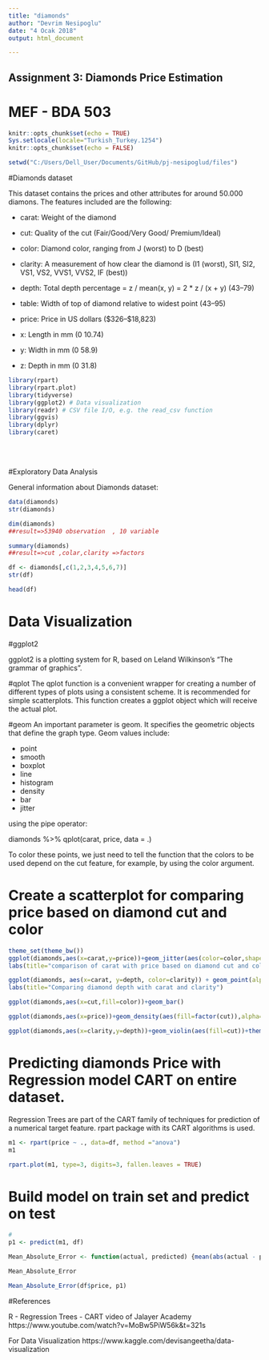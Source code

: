 ```yaml
---
title: "diamonds"
author: "Devrim Nesipoglu"
date: "4 Ocak 2018"
output: html_document

---
```


## Assignment 3: Diamonds Price Estimation
#          MEF - BDA 503


```r

knitr::opts_chunk$set(echo = TRUE)
Sys.setlocale(locale="Turkish_Turkey.1254")
knitr::opts_chunk$set(echo = FALSE)

setwd("C:/Users/Dell_User/Documents/GitHub/pj-nesipoglud/files")

```
#Diamonds dataset

This dataset contains the prices and other attributes for around 50.000 diamons. The features included are the following:

  * carat: Weight of the diamond

  * cut: Quality of the cut (Fair/Good/Very Good/ Premium/Ideal)

  * color: Diamond color, ranging from J (worst) to D (best)

  * clarity: A measurement of how clear the diamond is (I1 (worst), SI1, SI2, VS1, VS2, VVS1, VVS2, IF (best))

  * depth: Total depth percentage = z / mean(x, y) = 2 * z / (x + y) (43–79)

  * table: Width of top of diamond relative to widest point (43–95)

  * price: Price in US dollars ($326–$18,823)

  * x: Length in mm (0  10.74)
  * y: Width in mm (0  58.9)
  * z: Depth in mm (0  31.8)




```r

library(rpart)
library(rpart.plot)
library(tidyverse)
library(ggplot2) # Data visualization
library(readr) # CSV file I/O, e.g. the read_csv function
library(ggvis)
library(dplyr)
library(caret)
```

<br><br>

#Exploratory Data Analysis


General information about Diamonds dataset:


```r
data(diamonds)
str(diamonds)
```

```r
dim(diamonds)
##result=>53940 observation  , 10 variable

summary(diamonds)
##result=>cut ,colar,clarity =>factors

```



```r
df <- diamonds[,c(1,2,3,4,5,6,7)]
str(df)
```


```r
head(df)

```


# Data Visualization

#ggplot2

ggplot2 is a plotting system for R, based on Leland Wilkinson's "The grammar of graphics". 

#qplot
The qplot function is a convenient wrapper for creating a number of different types of plots using a consistent scheme. It is recommended for simple scatterplots. This function creates a ggplot object which will receive the actual plot.

#geom
An important parameter is geom. It specifies the geometric objects that define the graph type. Geom values include:

  * point
  * smooth
  * boxplot
  * line
  * histogram
  * density
  * bar
  * jitter

using the pipe operator:

  diamonds %>% qplot(carat, price, data = .)

  To color these points, we just need to tell the function that the colors to be used depend on the cut feature, for example, by using the color argument.


# Create a scatterplot for comparing price based on diamond cut and color

```r
theme_set(theme_bw())
ggplot(diamonds,aes(x=carat,y=price))+geom_jitter(aes(color=color,shape=cut))+
labs(title="comparison of carat with price based on diamond cut and color")
```

```r
ggplot(diamonds, aes(x=carat, y=depth, color=clarity)) + geom_point(alpha=0.3) + geom_smooth() +theme_light()+
labs(title="Comparing diamond depth with carat and clarity")
```

```r
ggplot(diamonds,aes(x=cut,fill=color))+geom_bar()
```

```r
ggplot(diamonds,aes(x=price))+geom_density(aes(fill=factor(cut)),alpha=0.7)+labs(title="Price grouped by cut",x="Price",fill="Cut")
```

```r
ggplot(diamonds,aes(x=clarity,y=depth))+geom_violin(aes(fill=cut))+theme_classic()+labs(title="How Cut impacts depth and clarity")
```

# Predicting diamonds Price with Regression model CART on entire dataset.

Regression Trees are part of the CART family of techniques for prediction of a numerical target feature. rpart package with its CART algorithms is used. 


```r
m1 <- rpart(price ~ ., data=df, method ="anova")
m1

```


```r

rpart.plot(m1, type=3, digits=3, fallen.leaves = TRUE)
```

# Build model on train set and predict on test

```r
#
p1 <- predict(m1, df)

```


```r
Mean_Absolute_Error <- function(actual, predicted) {mean(abs(actual - predicted))}

Mean_Absolute_Error

Mean_Absolute_Error(df$price, p1)
```

#References

R - Regression Trees - CART video of Jalayer Academy 
https://www.youtube.com/watch?v=MoBw5PiW56k&t=321s

For Data Visualization
https://www.kaggle.com/devisangeetha/data-visualization
